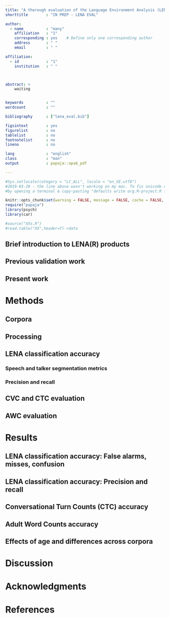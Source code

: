 ```yaml
---
title: "A thorough evaluation of the Language Environment Analysis (LENATM) system"
shorttitle        : "IN PREP - LENA EVAL"

author: 
  - name          : "many"
    affiliation   : "1"
    corresponding : yes    # Define only one corresponding author
    address       : " "
    email         : " "

affiliation:
  - id            : "1"
    institution   : " "



abstract: >    
    waiting 


keywords          : ""
wordcount         : ""

bibliography      : ["lena_eval.bib"]

figsintext        : yes
figurelist        : no
tablelist         : no
footnotelist      : no
lineno            : no

lang              : "english"
class             : "man"
output            : papaja::apa6_pdf

---
```



```r
#Sys.setlocale(category = "LC_ALL", locale = "en_SE.utf8")
#2019-03-20 - the line above wasn't working on my mac. To fix unicode chars, I had to reset the default locale
#by opening a terminal & copy-pasting "defaults write org.R-project.R force.LANG en_US.UTF-8"

knitr::opts_chunk$set(warning = FALSE, message = FALSE, cache = FALSE, fig.pos = "T")
require("papaja")
library(psych)
library(car)

#source("XXs.R")
#read.table("XX",header=T)->data
```




## Brief introduction to LENA(R) products

## Previous validation work


## Present work

# Methods

## Corpora

## Processing

## LENA classification accuracy

### Speech and talker segmentation metrics

### Precision and recall

## CVC and CTC evaluation

## AWC evaluation

# Results

## LENA classification accuracy: False alarms, misses, confusion 

## LENA classification accuracy: Precision and recall 

## Conversational Turn Counts (CTC) accuracy 

## Adult Word Counts accuracy 

## Effects of age and differences across corpora 

# Discussion

# Acknowledgments



\newpage



# References

\setlength{\parindent}{-0.5in}
\setlength{\leftskip}{0.5in}
